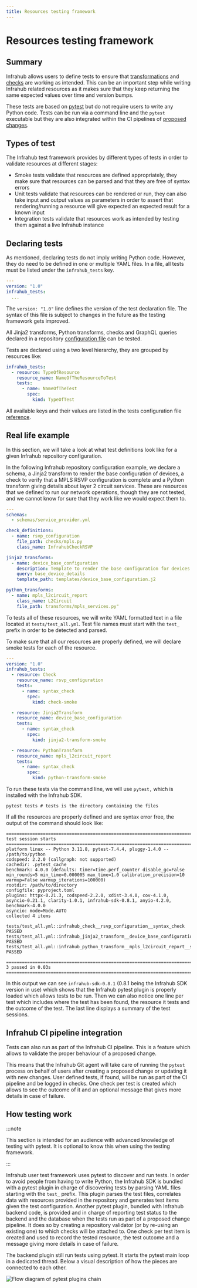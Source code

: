 ```yaml
---
title: Resources testing framework
---
```


# Resources testing framework

## Summary

Infrahub allows users to define tests to ensure that [transformations](/topics/transformation) and [checks](/topics/check) are working as intended. This can be an important step while writing Infrahub related resources as it makes sure that they keep returning the same expected values over time and version bumps.

These tests are based on [pytest](https://docs.pytest.org/) but do not require users to write any Python code. Tests can be run via a command line and the `pytest` executable but they are also integrated within the CI pipelines of [proposed changes](/topics/proposed-change).

## Types of test

The Infrahub test framework provides by different types of tests in order to validate resources at different stages:

* Smoke tests validate that resources are defined appropriately, they make sure that resources can be parsed and that they are free of syntax errors
* Unit tests validate that resources can be rendered or run, they can also take input and output values as parameters in order to assert that rendering/running a resource will give expected an expected result for a known input
* Integration tests validate that resources work as intended by testing them against a live Infrahub instance

## Declaring tests

As mentioned, declaring tests do not imply writing Python code. However, they do need to be defined in one or multiple YAML files. In a file, all tests must be listed under the `infrahub_tests` key.

```yaml
---
version: "1.0"
infrahub_tests:
  ...
```

The `version: "1.0"` line defines the version of the test declaration file. The syntax of this file is subject to changes in the future as the testing framework gets improved.

All Jinja2 transforms, Python transforms, checks and GraphQL queries declared in a repository [configuration file](/reference/dotinfrahub) can be tested.

Tests are declared using a two level hierarchy, they are grouped by resources like:

```yaml
infrahub_tests:
  - resource: TypeOfResource
    resource_name: NameOfTheResourceToTest
    tests:
      - name: NameOfTheTest
        spec:
          kind: TypeOfTest
```

All available keys and their values are listed in the tests configuration file [reference](/reference/infrahub-tests).

## Real life example

In this section, we will take a look at what test definitions look like for a given Infrahub repository configuration.

In the following Infrahub repository configuration example, we declare a schema, a Jinja2 transform to render the base configuration of devices, a check to verify that a MPLS RSVP configuration is complete and a Python transform giving details about layer 2 circuit services. These are resources that we defined to run our network operations, though they are not tested, and we cannot know for sure that they work like we would expect them to.

```yaml
---
schemas:
  - schemas/service_provider.yml

check_definitions:
  - name: rsvp_configuration
    file_path: checks/mpls.py
    class_name: InfrahubCheckRSVP

jinja2_transforms:
  - name: device_base_configuration
    description: Template to render the base configuration for devices
    query: base_device_details
    template_path: templates/device_base_configuration.j2

python_transforms:
  - name: mpls_l2circuit_report
    class_name: L2Circuit
    file_path: transforms/mpls_services.py"
```

To tests all of these resources, we will write YAML formatted text in a file located at `tests/test_all.yml`. Test file names must start with the `test_` prefix in order to be detected and parsed.

To make sure that all our resources are properly defined, we will declare smoke tests for each of the resource.

```yaml
---
version: "1.0"
infrahub_tests:
  - resource: Check
    resource_name: rsvp_configuration
    tests:
      - name: syntax_check
        spec:
          kind: check-smoke

  - resource: Jinja2Transform
    resource_name: device_base_configuration
    tests:
      - name: syntax_check
        spec:
          kind: jinja2-transform-smoke

  - resource: PythonTransform
    resource_name: mpls_l2circuit_report
    tests:
      - name: syntax_check
        spec:
          kind: python-transform-smoke
```

To run these tests via the command line, we will use `pytest,` which is installed with the Infrahub SDK.

```shell
pytest tests # tests is the directory containing the files
```

If all the resources are properly defined and are syntax error free, the output of the command should look like:

```text
=============================================================================== test session starts ===============================================================================
platform linux -- Python 3.11.8, pytest-7.4.4, pluggy-1.4.0 -- /path/to/python
codspeed: 2.2.0 (callgraph: not supported)
cachedir: .pytest_cache
benchmark: 4.0.0 (defaults: timer=time.perf_counter disable_gc=False min_rounds=5 min_time=0.000005 max_time=1.0 calibration_precision=10 warmup=False warmup_iterations=100000)
rootdir: /path/to/directory
configfile: pyproject.toml
plugins: httpx-0.21.3, codspeed-2.2.0, xdist-3.4.0, cov-4.1.0, asyncio-0.21.1, clarity-1.0.1, infrahub-sdk-0.8.1, anyio-4.2.0, benchmark-4.0.0
asyncio: mode=Mode.AUTO
collected 4 items

tests/test_all.yml::infrahub_check__rsvp_configuration__syntax_check PASSED
tests/test_all.yml::infrahub_jinja2_transform__device_base_configuration__syntax_check PASSED
tests/test_all.yml::infrahub_python_transform__mpls_l2circuit_report__syntax_check PASSED

================================================================================ 3 passed in 0.03s ================================================================================
```

In this output we can see `infrahub-sdk-0.8.1` (0.8.1 being the Infrahub SDK version in use) which shows that the Infrahub pytest plugin is properly loaded which allows tests to be run. Then we can also notice one line per test which includes where the test has been found, the resource it tests and the outcome of the test. The last line displays a summary of the test sessions.

## Infrahub CI pipeline integration

Tests can also run as part of the Infrahub CI pipeline. This is a feature which allows to validate the proper behaviour of a proposed change.

This means that the Infrahub Git agent will take care of running the `pytest` process on behalf of users after creating a proposed change or updating it with new changes. User defined tests, if found, will be run as part of the CI pipeline and be logged in checks. One check per test is created which allows to see the outcome of it and an optional message that gives more details in case of failure.

## How testing work

:::note

This section is intended for an audience with advanced knowledge of testing with pytest. It is optional to know this when using the testing framework.

:::

Infrahub user test framework uses pytest to discover and run tests. In order to avoid people from having to write Python, the Infrahub SDK is bundled with a pytest plugin in charge of discovering tests by parsing YAML files starting with the `test_` prefix. This plugin parses the test files, correlates data with resources provided in the repository and generates test items given the test configuration. Another pytest plugin, bundled with Infrahub backend code, is provided and in charge of reporting test status to the backend and the database when the tests run as part of a proposed change pipeline. It does so by creating a repository validator (or by re-using an existing one) to which checks will be attached to. One check per test item is created and used to record the tested resource, the test outcome and a message giving more details in case of failure.

The backend plugin still run tests using pytest. It starts the pytest main loop in a dedicated thread. Below a visual description of how the pieces are connected to each other.

![Flow diagram of pytest plugins chain](../media/topics/resources_testing_framework.excalidraw.svg)